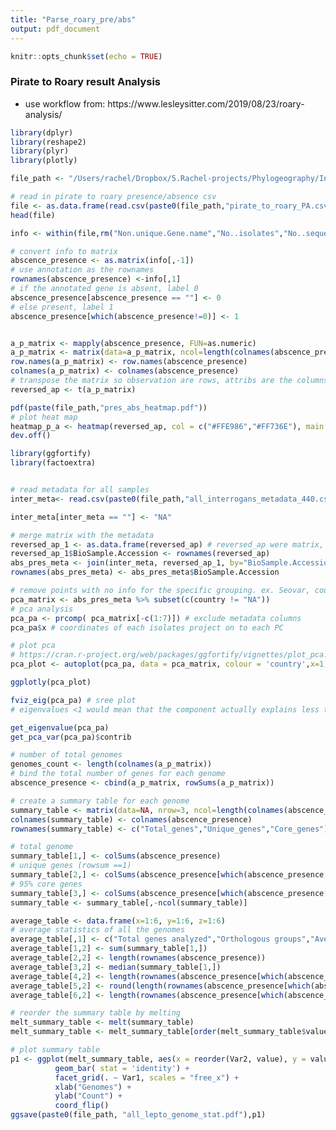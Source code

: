 ```yaml
---
title: "Parse_roary_pre/abs"
output: pdf_document
---
```


```r
knitr::opts_chunk$set(echo = TRUE)
```
### Pirate to Roary result Analysis
- use workflow from: https://www.lesleysitter.com/2019/08/23/roary-analysis/

```r
library(dplyr)
library(reshape2)
library(plyr)
library(plotly)

file_path <- "/Users/rachel/Dropbox/5.Rachel-projects/Phylogeography/Interrogans/"
```

```r
# read in pirate to roary presence/absence csv
file <- as.data.frame(read.csv(paste0(file_path,"pirate_to_roary_PA.csv")))
head(file)

```

```r
info <- within(file,rm("Non.unique.Gene.name","No..isolates","No..sequences","Avg.sequences.per.isolate","Genome.Fragment","Order.within.Fragment","Accessory.Fragment","Accessory.Order.with.Fragment","QC","Min.group.size.nuc","Max.group.size.nuc","Avg.group.size.nuc","Annotation"))

# convert info to matrix
abscence_presence <- as.matrix(info[,-1])
# use annotation as the rownames 
rownames(abscence_presence) <-info[,1]
# if the annotated gene is absent, label 0
abscence_presence[abscence_presence == ""] <- 0
# else present, label 1
abscence_presence[which(abscence_presence!=0)] <- 1


a_p_matrix <- mapply(abscence_presence, FUN=as.numeric)
a_p_matrix <- matrix(data=a_p_matrix, ncol=length(colnames(abscence_presence)), nrow=length(row.names(abscence_presence)))
row.names(a_p_matrix) <- row.names(abscence_presence)
colnames(a_p_matrix) <- colnames(abscence_presence)
# transpose the matrix so observation are rows, attribs are the columns
reversed_ap <- t(a_p_matrix) 

```

```r
pdf(paste(file_path,"pres_abs_heatmap.pdf"))
# plot heat map
heatmap_p_a <- heatmap(reversed_ap, col = c("#FFE986","#FF736E"), main = "Absence/Presence of genes", trace="none", labRow=FALSE)
dev.off() 

```

```r
library(ggfortify)
library(factoextra)


# read metadata for all samples
inter_meta<- read.csv(paste0(file_path,"all_interrogans_metadata_440.csv") ) %>% select(c("BioSample.Accession","Host.Name","Geographic.Location","country","Serovar","Institute"))

inter_meta[inter_meta == ""] <- "NA"

# merge matrix with the metadata
reversed_ap_1 <- as.data.frame(reversed_ap) # reversed_ap were matrix, now to df
reversed_ap_1$BioSample.Accession <- rownames(reversed_ap)
abs_pres_meta <- join(inter_meta, reversed_ap_1, by="BioSample.Accession")
rownames(abs_pres_meta) <- abs_pres_meta$BioSample.Accession

# remove points with no info for the specific grouping. ex. Seovar, country, Host.Name
pca_matrix <- abs_pres_meta %>% subset(c(country != "NA"))
# pca analysis
pca_pa <- prcomp( pca_matrix[-c(1:7)]) # exclude metadata columns
pca_pa$x # coordinates of each isolates project on to each PC

# plot pca
# https://cran.r-project.org/web/packages/ggfortify/vignettes/plot_pca.html
pca_plot <- autoplot(pca_pa, data = pca_matrix, colour = 'country',x=1,y=2)

ggplotly(pca_plot)

fviz_eig(pca_pa) # sree plot
# eigenvalues <1 would mean that the component actually explains less than a single # explanatory variable we discard them

get_eigenvalue(pca_pa)
get_pca_var(pca_pa)$contrib

```


```r
# number of total genomes
genomes_count <- length(colnames(a_p_matrix))
# bind the total number of genes for each genome 
abscence_presence <- cbind(a_p_matrix, rowSums(a_p_matrix))

# create a summary table for each genome
summary_table <- matrix(data=NA, nrow=3, ncol=length(colnames(abscence_presence)))
colnames(summary_table) <- colnames(abscence_presence)
rownames(summary_table) <- c("Total_genes","Unique_genes","Core_genes")

# total genome
summary_table[1,] <- colSums(abscence_presence)
# unique genes (rowsum ==1)
summary_table[2,] <- colSums(abscence_presence[which(abscence_presence[,ncol(abscence_presence)] == 1),])
# 95% core genes
summary_table[3,] <- colSums(abscence_presence[which(abscence_presence[,ncol(abscence_presence)] >= (genomes_count*0.95)),])
summary_table <- summary_table[,-ncol(summary_table)]

```

```r
average_table <- data.frame(x=1:6, y=1:6, z=1:6)
# average statistics of all the genomes
average_table[,1] <- c("Total genes analyzed","Orthologous groups","Average gene count","Average core genes","Average unique genes","Total unique genes")
average_table[1,2] <- sum(summary_table[1,])
average_table[2,2] <- length(rownames(abscence_presence))
average_table[3,2] <- median(summary_table[1,])
average_table[4,2] <- length(rownames(abscence_presence[which(abscence_presence[,ncol(abscence_presence)] >= (genomes_count*0.95)),]))
average_table[5,2] <- round(length(rownames(abscence_presence[which(abscence_presence[,ncol(abscence_presence)] == 1),]))/length(colnames(abscence_presence)))
average_table[6,2] <- length(rownames(abscence_presence[which(abscence_presence[,ncol(abscence_presence)] == 1),]))

# reorder the summary table by melting
melt_summary_table <- melt(summary_table)
melt_summary_table <- melt_summary_table[order(melt_summary_table$value),]
```

```r

# plot summary table
p1 <- ggplot(melt_summary_table, aes(x = reorder(Var2, value), y = value)) + 
          geom_bar( stat = 'identity') + 
          facet_grid(. ~ Var1, scales = "free_x") + 
          xlab("Genomes") +
          ylab("Count") +
          coord_flip()
ggsave(paste0(file_path, "all_lepto_genome_stat.pdf"),p1)
```